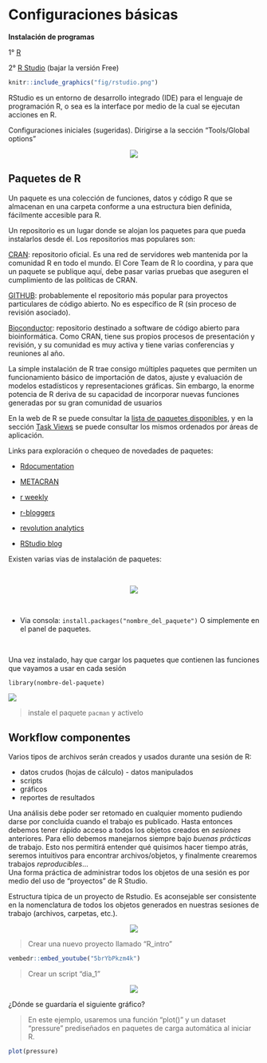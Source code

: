 # Configuraciones básicas {#config}

<b>Instalación de programas</b>

1° [R](https://cran.r-project.org/) 

2° [R Studio](https://www.rstudio.com/products/rstudio/download/) (bajar la versión Free)

```r
knitr::include_graphics("fig/rstudio.png")
```

RStudio es un entorno de desarrollo integrado (IDE) para el lenguaje de programación R, o sea es la interface por medio de la cual se ejecutan acciones en R. 

Configuraciones iniciales (sugeridas). Dirigirse a la sección "Tools/Global options"

<center>
![](fig/rstudio_config1.png)

</center>


## Paquetes de R {-}

Un paquete es una colección de funciones, datos y código R que se almacenan en una carpeta conforme a una estructura bien definida, fácilmente accesible para R. 

Un repositorio es un lugar donde se alojan los paquetes para que pueda instalarlos desde él. Los repositorios mas populares son: 

[CRAN](https://cran.r-project.org/): repositorio oficial. Es una red de servidores web mantenida por la comunidad R en todo el mundo. El Core Team de R lo coordina, y para que un paquete se publique aquí, debe pasar varias pruebas que aseguren el cumplimiento de las políticas de CRAN.

[GITHUB](https://github.com/): probablemente el repositorio más popular para proyectos particulares de código abierto. No es específico de R (sin proceso de revisión asociado).

[Bioconductor](https://www.bioconductor.org/): repositorio destinado a software de código abierto para bioinformática. Como CRAN, tiene sus propios procesos de presentación y revisión, y su comunidad es muy activa y tiene varias conferencias y reuniones al año.

La simple instalación de R trae consigo múltiples paquetes que permiten un funcionamiento básico de importación de datos, ajuste y evaluación de modelos estadísticos y representaciones gráficas. Sin embargo, la enorme potencia de R deriva de su capacidad de incorporar nuevas funciones generadas por su gran comunidad de usuarios 

En la web de R se puede consultar la [lista de paquetes disponibles](https://cran.r-project.org/web/packages/available_packages_by_date.html), y en la sección [Task Views](https://cran.r-project.org/web/views/) se puede consultar los mismos ordenados por áreas de aplicación. 

:::{#box1 .blue-box}
Links para exploración o chequeo de novedades de paquetes:

- [Rdocumentation](https://www.rdocumentation.org)  

- [METACRAN](https://www.r-pkg.org/) 

- [r weekly](https://rweekly.org/)

- [r-bloggers](https://www.r-bloggers.com/)

- [revolution analytics](https://blog.revolutionanalytics.com/)

- [RStudio blog](https://blog.rstudio.com/categories/packages)

:::

Existen varias vias de instalación de paquetes:

</br>

<center>
![](fig/install.packages.png) 
</center>

</br>

- Via consola: `install.packages("nombre_del_paquete")` O simplemente en el panel de paquetes.  

</br>

:::{#box1 .blue-box}
Una vez instalado, hay que cargar los paquetes que contienen las funciones que vayamos a usar en cada sesión
:::

`library(nombre-del-paquete)`

![](fig/bulb.jpeg)


> instale el paquete `pacman` y activelo

## Workflow componentes {-}

Varios tipos de archivos serán creados y usados durante una sesión de R: 

* datos crudos (hojas de cálculo) - datos manipulados
* scripts
* gráficos
* reportes de resultados

Una análisis debe poder ser retomado en cualquier momento pudiendo darse por concluída cuando el trabajo es publicado. Hasta entonces debemos tener rápido acceso a todos los objetos creados en *sesiones* anteriores. Para ello debemos manejarnos siempre bajo *buenas prácticas* de trabajo. Esto nos permitirá entender qué quisimos hacer tiempo atrás, seremos intuitivos para encontrar archivos/objetos, y finalmente crearemos trabajos *reproducibles*...   
Una forma práctica de administrar todos los objetos de una sesión es por medio del uso de "proyectos" de R Studio. 

Estructura típica de un proyecto de Rstudio. Es aconsejable ser consistente en la nomenclatura de todos los objetos generados en nuestras sesiones de trabajo (archivos, carpetas, etc.). 

<center>
![](fig/folders.png) 
</center>

> Crear una nuevo proyecto llamado "R_intro"

```r
vembedr::embed_youtube("5brYbPkzm4k")
```

> Crear un script "dia_1"

<center>
![](fig/scripts.png) 
</center>

¿Dónde se guardaría el siguiente gráfico?

> En este ejemplo, usaremos una función "plot()" y un dataset "pressure" prediseñados en paquetes de carga automática al iniciar R. 

```r
plot(pressure)
```



